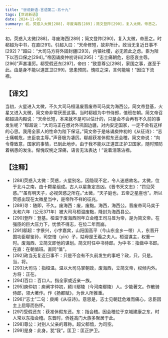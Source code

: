 ```yaml
---
title: "世说新语-言语第二-五十九"
tags: [世说新语]
date: 2024-11-01
summary: 初，荧惑入太微[288]，寻废海西[289]；简文登阼[290]，复入太微，帝恶之。
---
```


初，荧惑入太微[288]，寻废海西[289]；简文登阼[290]，复入太微，帝恶之。时郗超为中书，在直[291]。引超入曰：“天命修短，故非所计。政当无复近日事不[292]？”超曰：“大司马方将外固封疆[293]，内镇社稷，必无若此之虑。臣为陛下以百口保之[294]。”帝因诵庾仲初诗曰[295]：“志士痛朝危，忠臣哀主辱。[296]”声甚凄厉。郗受假还东[297]，帝曰：“致意尊公[298]，家国之事，遂至于此。由是身不能以道匡卫[299]，思患预防。愧叹之深，言何能喻！”因泣下流襟。

## 【译文】

当初，火星进入太微，不久大司马桓温废晋废帝司马奕为海西公。简文帝登基，火星又进入太微，简文帝非常厌恶这事。当时郗超为中书侍郎，值班在朝。简文帝召郗超进内殿说：“天命长短，本来就不是可以估计的，只是会不会再有不久前的事发生呢？”郗超说：“大司马正在想对外巩固边疆，对内安定国家，一定不会有这样的心思。我用全家人的性命为陛下保证。”简文帝于是咏诵庾仲初的《从征诗》：“志士痛朝危，忠臣哀主辱。”声音极为凄厉。郗超获准休假东还会稽，简文帝说：“向令尊致意，国家的事情，已到此地步。由于我不能以正道匡正护卫国家，随时预防着祸患的发生。惭愧叹惋之深痛，语言无法表达！”说着泪落沾襟。

## 【注释】

- [288]荧惑入太微：荧惑，火星别名，因隐现不定，令人迷惑故名。太微，位于北斗之南，由十颗星组成。古人以星象定吉凶。《晋书天文志》：“罚见荧惑。”“虽有明天子，必视荧惑之所在。”太微，“天子庭也，五帝之星座也”。所以荧惑出现在太微星当中，是帝阼不祥的征兆。
- [289]寻：随即，不久。废海西：废，废黜。海西，海西公。晋废帝司马奕于太和六年（公元371年）被大司马桓温废黜，降封为海西县公。
- [290]登阼：登基。桓温于废海西同年立会稽王司马昱为帝，是为简文帝。在强臣的巨大压力下，忧愤不得志，在位二年而崩。
- [291]郗超：字景兴，小字嘉宾，山阳国高平（今山东金乡一带）人，东晋开国功臣郗鉴孙，司空愔（yīn）子，姑母是王羲之夫人。桓温谋主，权重一时。废海西、立简文即他的谋划。简文时任中书侍郎。为中书：指做中书郎。在直：在朝值班。直同“值”。
- [292]政当无复近日事不：只是不会有不久前发生的事吧？政，只，只是。当，将。
- [293]大司马：指桓温。温以大司马掌朝政，废海西，立简文帝，权倾内外。方将：正在。
- [294]百口：百口人。指全家或近亲一族。
- [295]庾仲初：庾阐字仲初，颍川鄢陵（今河南鄢陵）人。少能著文。作散骑侍郎，领大著作。作《扬都赋》，为世人所推重。
- [296]“志士”二句：庾阐《从征诗》。意思是，志士见朝廷危难而痛心，忠臣因主上屈辱而伤怀。
- [297]受假还东：获准休假东还。东：指会稽。因会稽位于京城建康之东，时人常以东指会稽。东晋时，侨姓高门大族多聚居于此。
- [298]尊公：对别人父亲的尊称。超父郗愔，为司空。
- [299]是身：此身。犹“我”。匡卫：匡正护卫。

